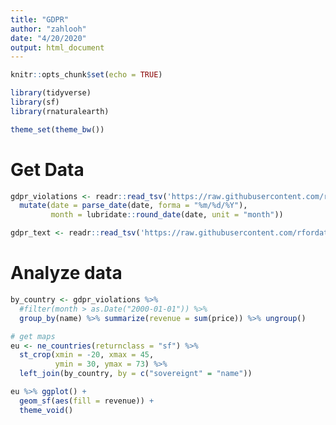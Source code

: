 ```yaml
---
title: "GDPR"
author: "zahlooh"
date: "4/20/2020"
output: html_document
---
```


```r
knitr::opts_chunk$set(echo = TRUE)

library(tidyverse)
library(sf)
library(rnaturalearth)

theme_set(theme_bw())
```

# Get Data
```r
gdpr_violations <- readr::read_tsv('https://raw.githubusercontent.com/rfordatascience/tidytuesday/master/data/2020/2020-04-21/gdpr_violations.tsv') %>%
  mutate(date = parse_date(date, forma = "%m/%d/%Y"),
         month = lubridate::round_date(date, unit = "month"))

gdpr_text <- readr::read_tsv('https://raw.githubusercontent.com/rfordatascience/tidytuesday/master/data/2020/2020-04-21/gdpr_text.tsv')
```

# Analyze data
```r
by_country <- gdpr_violations %>% 
  #filter(month > as.Date("2000-01-01")) %>%
  group_by(name) %>% summarize(revenue = sum(price)) %>% ungroup()

# get maps
eu <- ne_countries(returnclass = "sf") %>% 
  st_crop(xmin = -20, xmax = 45, 
          ymin = 30, ymax = 73) %>%
  left_join(by_country, by = c("sovereignt" = "name"))

eu %>% ggplot() + 
  geom_sf(aes(fill = revenue)) +
  theme_void()
```


